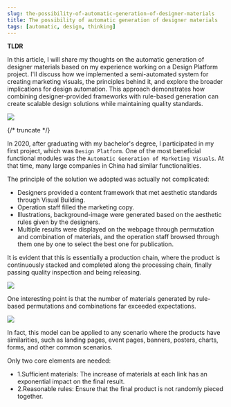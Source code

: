 ```yaml
---
slug: the-possibility-of-automatic-generation-of-designer-materials
title: The possibility of automatic generation of designer materials
tags: [automatic, design, thinking]
---
```


**TLDR**

In this article, I will share my thoughts on the automatic generation of designer materials based on my experience working on a Design Platform project. I'll discuss how we implemented a semi-automated system for creating marketing visuals, the principles behind it, and explore the broader implications for design automation. This approach demonstrates how combining designer-provided frameworks with rule-based generation can create scalable design solutions while maintaining quality standards.

![](https://kitee-1301346990.cos.ap-nanjing.myqcloud.com/Obsidian/202409201208854.png?imageSlim)

{/* truncate */}

In 2020, after graduating with my bachelor's degree, I participated in my first project, which was `Design Platform`. One of the most beneficial functional modules was the `Automatic Generation of Marketing Visuals`. At that time, many large companies in China had similar functionalities.

The principle of the solution we adopted was actually not complicated:

- Designers provided a content framework that met aesthetic standards through Visual Building.
- Operation staff filled the marketing copy.
- Illustrations, background-image were generated based on the aesthetic rules given by the designers.
- Multiple results were displayed on the webpage through permutation and combination of materials, and the operation staff browsed through them one by one to select the best one for publication.

It is evident that this is essentially a production chain, where the product is continuously stacked and completed along the processing chain, finally passing quality inspection and being releasing.

![](https://kitee-1301346990.cos.ap-nanjing.myqcloud.com/Obsidian/202409201149497.png?imageSlim)

One interesting point is that the number of materials generated by rule-based permutations and combinations far exceeded expectations.

![](https://kitee-1301346990.cos.ap-nanjing.myqcloud.com/Obsidian/202409201208854.png?imageSlim)

In fact, this model can be applied to any scenario where the products have similarities, such as landing pages, event pages, banners, posters, charts, forms, and other common scenarios.

Only two core elements are needed:

- 1.Sufficient materials: The increase of materials at each link has an exponential impact on the final result.
- 2.Reasonable rules: Ensure that the final product is not randomly pieced together.

